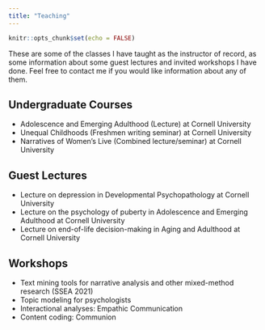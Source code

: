 ```yaml
---
title: "Teaching"
---
```


```r
knitr::opts_chunk$set(echo = FALSE)
```

These are some of the classes I have taught as the instructor of record, as some information about some guest lectures and invited workshops I have done. 
Feel free to contact me if you would like information about any of them.

## Undergraduate Courses

- Adolescence and Emerging Adulthood (Lecture) at Cornell University
- Unequal Childhoods (Freshmen writing seminar) at Cornell University
- Narratives of Women's Live (Combined lecture/seminar) at Cornell University

## Guest Lectures
- Lecture on depression in Developmental Psychopathology at Cornell University
- Lecture on the psychology of puberty in Adolescence and Emerging Adulthood at Cornell University
- Lecture on end-of-life decision-making in Aging and Adulthood at Cornell University

## Workshops

- Text mining tools for narrative analysis and other mixed-method research (SSEA 2021)
- Topic modeling for psychologists
- Interactional analyses: Empathic Communication
- Content coding: Communion

<br><br><br>